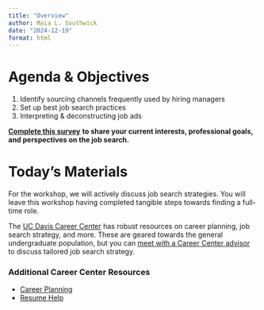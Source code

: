 ```yaml
---
title: "Overview"
author: Maia L. Southwick
date: "2024-12-19"
format: html
---
```


# Agenda & Objectives

1.  Identify sourcing channels frequently used by hiring managers
2.  Set up best job search practices
3.  Interpreting & deconstructing job ads

[**Complete this survey**](https://docs.google.com/forms/d/e/1FAIpQLSf5nuCVaqKwg1xN35VcMVQjhaDWHWumVd_8LV-RtfHD3XIl3Q/viewform?usp=sharing) **to share your current interests, professional goals, and perspectives on the job search.**

<!--- Survey pre-workshop on comfortableness and other insightful questions + post-survey
plus follow-up survey by end of spring quarter --->

# Today's Materials

For the workshop, we will actively discuss job search strategies. You will leave this workshop having completed tangible steps towards finding a full-time role.

The [UC Davis Career Center](https://careercenter.ucdavis.edu) has robust resources on career planning, job search strategy, and more. These are geared towards the general undergraduate population, but you can [meet with a Career Center advisor](https://careercenter.ucdavis.edu/career-center-services/career-advising) to discuss tailored job search strategy.

### Additional Career Center Resources

-   [Career Planning](https://careercenter.ucdavis.edu/career-discovery/undergraduate-students/career-planning)
-   [Resume Help](https://careercenter.ucdavis.edu/resumes-and-materials/resumes)
